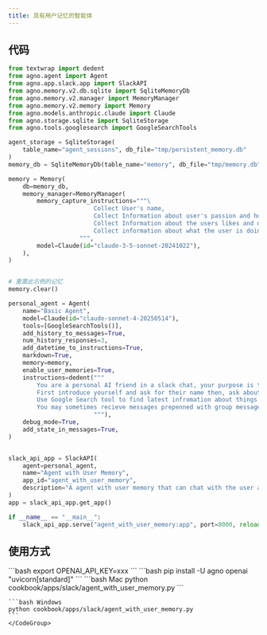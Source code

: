 ```yaml
---
title: 具有用户记忆的智能体
---
```

## 代码

```python cookbook/apps/slack/agent_with_user_memory.py
from textwrap import dedent
from agno.agent import Agent
from agno.app.slack.app import SlackAPI
from agno.memory.v2.db.sqlite import SqliteMemoryDb
from agno.memory.v2.manager import MemoryManager
from agno.memory.v2.memory import Memory
from agno.models.anthropic.claude import Claude
from agno.storage.sqlite import SqliteStorage
from agno.tools.googlesearch import GoogleSearchTools

agent_storage = SqliteStorage(
    table_name="agent_sessions", db_file="tmp/persistent_memory.db"
)
memory_db = SqliteMemoryDb(table_name="memory", db_file="tmp/memory.db")

memory = Memory(
    db=memory_db,
    memory_manager=MemoryManager(
        memory_capture_instructions="""\
                        Collect User's name,
                        Collect Information about user's passion and hobbies,
                        Collect Information about the users likes and dislikes,
                        Collect information about what the user is doing with their life right now
                    """,
        model=Claude(id="claude-3-5-sonnet-20241022"),
    ),
)


# 重置此示例的记忆
memory.clear()

personal_agent = Agent(
    name="Basic Agent",
    model=Claude(id="claude-sonnet-4-20250514"),
    tools=[GoogleSearchTools()],
    add_history_to_messages=True,
    num_history_responses=3,
    add_datetime_to_instructions=True,
    markdown=True,
    memory=memory,
    enable_user_memories=True,
    instructions=dedent("""
        You are a personal AI friend in a slack chat, your purpose is to chat with the user about things and make them feel good.
        First introduce yourself and ask for their name then, ask about themeselves, their hobbies, what they like to do and what they like to talk about.
        Use Google Search tool to find latest infromation about things in the conversations
        You may sometimes recieve messages prepenned with group message when that is the message then reply to whole group instead of treating them as from a single user
                        """),
    debug_mode=True,
    add_state_in_messages=True,
)


slack_api_app = SlackAPI(
    agent=personal_agent,
    name="Agent with User Memory",
    app_id="agent_with_user_memory",
    description="A agent with user memory that can chat with the user about things and make them feel good.",
)
app = slack_api_app.get_app()

if __name__ == "__main__":
    slack_api_app.serve("agent_with_user_memory:app", port=8000, reload=True)
```

## 使用方式

<Steps>
  <Snippet file="create-venv-step.mdx" />

  <Step title="设置您的 API 密钥">
    ```bash
    export OPENAI_API_KEY=xxx
    ```
  </Step>

  <Step title="安装库">
    ```bash
    pip install -U agno openai "uvicorn[standard]"
    ```
  </Step>

  <Step title="运行智能体">
    <CodeGroup>
    ```bash Mac
    python cookbook/apps/slack/agent_with_user_memory.py
    ```

    ```bash Windows
    python cookbook/apps/slack/agent_with_user_memory.py
    ```
    </CodeGroup>
  </Step>
</Steps>